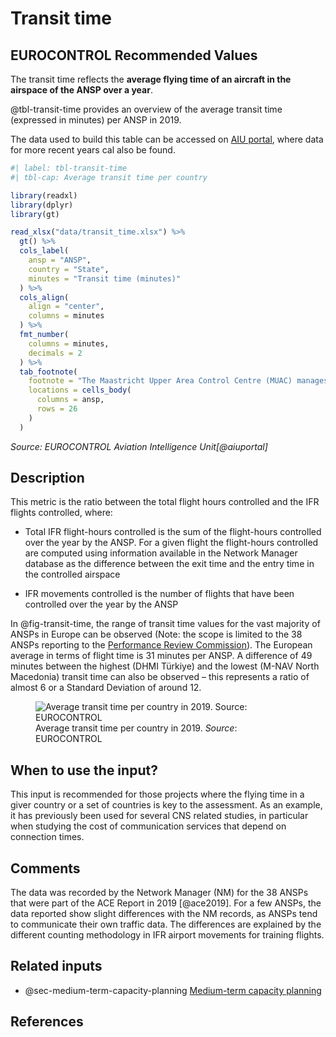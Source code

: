 # Transit time {#sec-transit-time}

## EUROCONTROL Recommended Values

The transit time reflects the **average flying time of an aircraft in the airspace of the ANSP over a year**.

@tbl-transit-time provides an overview of the average transit time (expressed 
in minutes) per ANSP in 2019.

The data used to build this table can be accessed on [AIU portal](https://ansperformance.eu/data/), 
where data for more recent years cal also be found.

```r
#| label: tbl-transit-time
#| tbl-cap: Average transit time per country

library(readxl)
library(dplyr)
library(gt)

read_xlsx("data/transit_time.xlsx") %>%
  gt() %>%
  cols_label(
    ansp = "ANSP",
    country = "State",
    minutes = "Transit time (minutes)"
  ) %>%
  cols_align(
    align = "center",
    columns = minutes
  ) %>% 
  fmt_number(
    columns = minutes,
    decimals = 2
  ) %>% 
  tab_footnote(
    footnote = "The Maastricht Upper Area Control Centre (MUAC) manages the upper airspace (from 24,500 to 66,000 feet) over Belgium, the Netherlands, Luxembourg and north-west Germany.",
    locations = cells_body(
      columns = ansp,
      rows = 26
    )
  )
```
*Source: EUROCONTROL Aviation Intelligence Unit[@aiuportal]*

## Description

This metric is the ratio between the total flight hours controlled and the IFR 
flights controlled, where: 

* Total IFR flight-hours controlled is the sum of the flight-hours controlled 
over the year by the ANSP. For a given flight the flight-hours controlled are 
computed using information available in the Network Manager database as the 
difference between the exit time and the entry time in the controlled airspace

* IFR movements controlled is the number of flights that have been controlled
over the year by the ANSP

In @fig-transit-time, the range of transit time values for the vast majority of 
ANSPs in Europe can be observed (Note: the scope is limited to the 38 ANSPs 
reporting to the [Performance Review Commission](https://ansperformance.eu/about/prc/)).
The European average in terms 
of flight time is 31 minutes per ANSP. A difference of 49 minutes between the 
highest (DHMI Türkiye) and the lowest (M-NAV North Macedonia) transit time can
also be observed – this represents a ratio of almost 6 or a Standard Deviation 
of around 12.


![Average transit time per country in 2019. *Source*: EUROCONTROL](figures/transit_time.svg){#fig-transit-time fig-alt="A drawing of transit times."}



## When to use the input?

This input is recommended for those projects where the flying time in a giver
country or a set of countries is key to the assessment. As an example, it has 
previously been used for several CNS related studies, in particular when studying 
the cost of communication services that depend on connection times.

## Comments

The data was recorded by the Network Manager (NM) for the 38 ANSPs that were part
of the ACE Report in 2019 [@ace2019]. For a few ANSPs, the data reported show 
slight differences with the NM records, as ANSPs tend to communicate their own 
traffic data. The differences are explained by the different counting methodology 
in IFR airport movements for training flights.

## Related inputs

* @sec-medium-term-capacity-planning [Medium-term capacity planning](#sec-medium-term-capacity-planning)

## References
